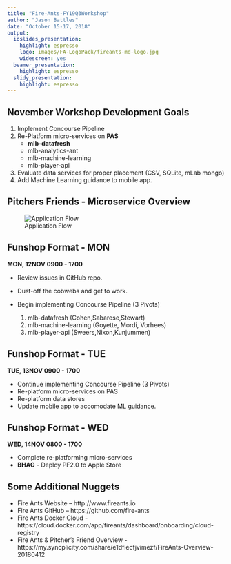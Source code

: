 ```yaml
---
title: "Fire-Ants-FY19Q3Workshop"
author: "Jason Battles"
date: "October 15-17, 2018"
output:
  ioslides_presentation:
    highlight: espresso
    logo: images/FA-LogoPack/fireants-md-logo.jpg
    widescreen: yes
  beamer_presentation:
    highlight: espresso
  slidy_presentation:
    highlight: espresso
---
```

## November Workshop Development Goals
1.  Implement Concourse Pipeline
2. Re-Platform micro-services on **PAS**
    - **mlb-datafresh**
    - mlb-analytics-ant  
    - mlb-machine-learning
    - mlb-player-api 
3. Evaluate data services for proper placement (CSV, SQLite, mLab mongo)
4. Add Machine Learning guidance to mobile app.

## Pitchers Friends - Microservice Overview
![Application Flow](images/pf-appflow4.png)
 
## Funshop Format - MON 
**MON, 12NOV 0900 - 1700**

* Review issues in GitHub repo.  
* Dust-off the cobwebs and get to work.  
* Begin implementing Concourse Pipeline (3 Pivots)

    1. mlb-datafresh (Cohen,Sabarese,Stewart) 
    2. mlb-machine-learning (Goyette, Mordi, Vorhees)
    3. mlb-player-api (Sweers,Nixon,Kunjummen)

## Funshop Format - TUE 
**TUE, 13NOV 0900 - 1700**

* Continue implementing Concourse Pipeline (3 Pivots)
* Re-platform micro-services on PAS
* Re-platform data stores
* Update mobile app to accomodate ML guidance.   

## Funshop Format - WED 
**WED, 14NOV 0800 - 1700**  

* Complete re-platforming micro-services
* **BHAG** - Deploy PF2.0 to Apple Store


## Some Additional Nuggets
* Fire Ants Website – http://www.fireants.io            
* Fire Ants GitHub – https://github.com/fire-ants
* Fire Ants Docker Cloud - https://cloud.docker.com/app/fireants/dashboard/onboarding/cloud-registry
* Fire Ants & Pitcher’s Friend Overview - https://my.syncplicity.com/share/e1dflecfjvimezf/FireAnts-Overview-20180412  

              
